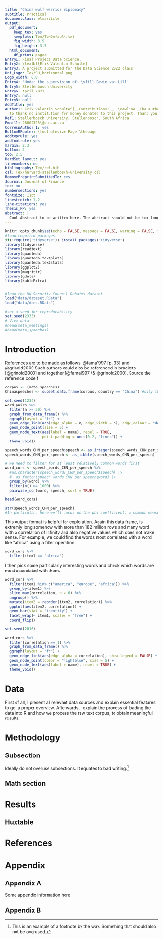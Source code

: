 ```yaml
---
title: "China wulf warrior diplomacy"
subtitle: Practical
documentclass: elsarticle
output:
  pdf_document:
    keep_tex: yes
    template: Tex/TexDefault.txt
    fig_width: 3.5
    fig_height: 3.5
  html_document:
    df_print: paged
Entry1: Final Project Data Science.
Entry2: \textbf{Erik Valentin Schulte}
Entry3: A project submitted for the Data Science 2022 class
Uni_Logo: Tex/SU_horizontal.png
Logo_width: 0.8
Entry4: 'Under the supervision of: \vfill Dawie van Lill'
Entry5: Stellenbosch University
Entry6: April 2022
Entry7: null
Entry8: null
AddTitle: yes
Author1: Erik Valentin Schulte^[__Contributions:__  \newline _The authors would like
  to thank no institution for money donated to this project. Thank you sincerely._]
Ref1: Stellenbosch University, Stellenbosch, South Africa
Email1: 26802325\@sun.ac.za
CorrespAuthor_1: yes
BottomRFooter: \footnotesize Page \thepage
addtoprule: yes
addfootrule: yes
margin: 2.3
bottom: 2
top: 2.5
HardSet_layout: yes
linenumbers: no
bibliography: Tex/ref.bib
csl: Tex/harvard-stellenbosch-university.csl
RemovePreprintSubmittedTo: yes
Journal: Journal of Finance
toc: no
numbersections: yes
fontsize: 11pt
linestretch: 1.2
link-citations: yes
Thesis_FP: yes
abstract: |
  Cool Abstract to be written here. The abstract should not be too long and should provide the reader with a good understanding what you are writing about. Academic papers are not like novels where you keep the reader in suspense. To be effective in getting others to read your paper, be as open and concise about your findings here as possible. Ideally, upon reading your abstract, the reader should feel he / she must read your paper in entirety.
---
```


<!-- First: Set your default preferences for chunk options: -->

<!-- If you want a chunk's code to be printed, set echo = TRUE. message = FALSE stops R printing ugly package loading details in your final paper too. I also suggest setting warning = FALSE and checking for warnings in R, else you might find ugly warnings in your paper. -->

```r
knitr::opts_chunk$set(echo = FALSE, message = FALSE, warning = FALSE, fig.width = 6, fig.height = 5, fig.pos="H", fig.pos = 'H')
#load required packages
if(!require("tidyverse")) install.packages("tidyverse")
library(tidyverse)
library(readtext)
library(quanteda)
library(quanteda.textplots)
library(quanteda.textstats)
library(ggplot2)
library(magrittr)
library(gdata)
library(kableExtra)


#load the UN Security Council Debates dataset
load("data/dataset.RData")
load("data/docs.RData")

#set a seed for reproducability
set.seed(2333)
# View data
#head(meta_meetings)
#head(meta_speeches)
```


<!-- ############################## -->
<!-- # Start Writing here: -->
<!-- ############################## -->

# Introduction \label{Introduction}

References are to be made as follows: @fama1997[p. 33] and @grinold2000 Such authors could also be referenced in brackets [@grinold2000] and together [@fama1997 \& @grinold2000]. Source the reference code f


```r
corpus <- (meta_speeches)
Chinaspeeches <- subset.data.frame(corpus, country == "China") #only the speeches from China

```



```r
set.seed(1234)
word_pairs %>%
  filter(n >= 30) %>%
  graph_from_data_frame() %>%
  ggraph(layout = "fr") +
  geom_edge_link(aes(edge_alpha = n, edge_width = n), edge_colour = "darkred") +
  geom_node_point(size = 5) +
  geom_node_text(aes(label = name), repel = TRUE,
                 point.padding = unit(0.2, "lines")) +
  theme_void()
```


```r
speech_words_CHN_per_speech$speech <- as.integer(speech_words_CHN_per_speech$speech)
speech_words_CHN_per_speech <- as_tibble(speech_words_CHN_per_speech)

# we need to filter for at least relatively common words first
word_cors <- speech_words_CHN_per_speech %>%
  #as.character(speech_words_CHN_per_speech$speech) |> 
  #  as.factor(speech_words_CHN_per_speech$word) |> 
  group_by(word) %>%
  filter(n() >= 1000) %>%
  pairwise_cor(word, speech, sort = TRUE)

head(word_cors)

str(speech_words_CHN_per_speech)
#In particular, here we’ll focus on the phi coefficient, a common measure for binary correlation. The focus of the phi coefficient is how much more likely it is that either both word X and Y appear, or neither do, than that one appears without the other @tidytext. The phi coefficient is equivalent to the Pearson correlation. The pairwise_cor() function in widyr lets us find the phi coefficient between words based on how often they appear in the same speech.
```


This output format is helpful for exploration. Again this data frame, is extremly long somehow with more than 182 million rows and many word with a correlation of infinity and also negative values which does not make sense. For example, we could find the words most correlated with a word like “africa” using a filter operation.

```r
word_cors %>%
  filter(item1 == "africa")
```

I then pick some particularly interesting words and check which words are most associated with them.
```r
word_cors %>%
  filter(item1 %in% c("america", "europe", "africa")) %>%
  group_by(item1) %>%
  slice_max(correlation, n = 6) %>%
  ungroup() %>%
  mutate(item2 = reorder(item2, correlation)) %>%
  ggplot(aes(item2, correlation)) +
  geom_bar(stat = "identity") +
  facet_wrap(~ item1, scales = "free") +
  coord_flip()
```

```r
set.seed(2016)

word_cors %>%
  filter(correlation == 1) %>%
  graph_from_data_frame() %>%
  ggraph(layout = "fr") +
  geom_edge_link(aes(edge_alpha = correlation), show.legend = FALSE) +
  geom_node_point(color = "lightblue", size = 5) +
  geom_node_text(aes(label = name), repel = TRUE) +
  theme_void()
```

# Data  {-}
First of all, I present all relevant data sources and explain essential features to get a
proper overview. Afterwards, I explain the process of loading the data into R and how
we process the raw text corpus, to obtain meaningful results.


#  Methodology \label{Meth}

## Subsection
Ideally do not overuse subsections. It equates to bad writing.^[This is an example of a footnote by the way. Something that should also not be overused.]

## Math section



# Results


## Huxtable


\newpage

# References {-}

<div id="refs"></div>


# Appendix {-}

## Appendix A {-}

Some appendix information here

## Appendix B {-}

